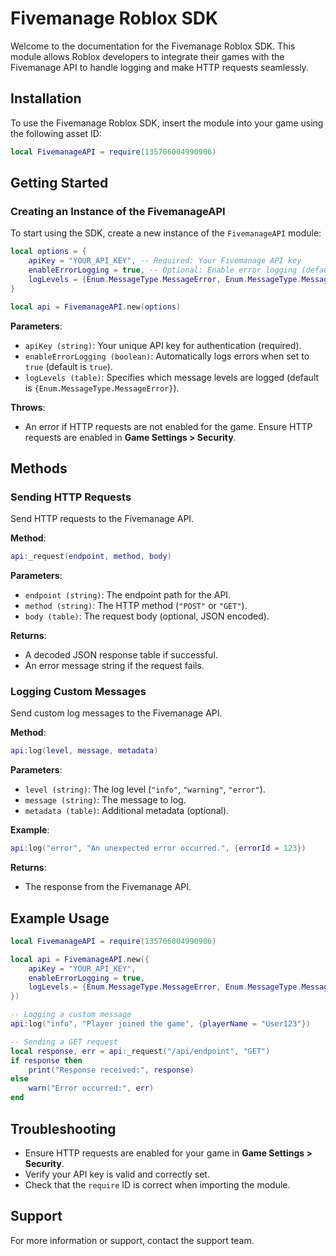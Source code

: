 # Fivemanage Roblox SDK

Welcome to the documentation for the Fivemanage Roblox SDK. This module allows Roblox developers to integrate their games with the Fivemanage API to handle logging and make HTTP requests seamlessly.

## Installation

To use the Fivemanage Roblox SDK, insert the module into your game using the following asset ID:

```lua
local FivemanageAPI = require(135706004990906)
```

## Getting Started

### Creating an Instance of the FivemanageAPI

To start using the SDK, create a new instance of the `FivemanageAPI` module:

```lua
local options = {
    apiKey = "YOUR_API_KEY", -- Required: Your Fivemanage API key
    enableErrorLogging = true, -- Optional: Enable error logging (default is true)
    logLevels = {Enum.MessageType.MessageError, Enum.MessageType.MessageWarning} -- Optional: Specify log levels
}

local api = FivemanageAPI.new(options)
```

**Parameters**:

- `apiKey (string)`: Your unique API key for authentication (required).
- `enableErrorLogging (boolean)`: Automatically logs errors when set to `true` (default is `true`).
- `logLevels (table)`: Specifies which message levels are logged (default is `{Enum.MessageType.MessageError}`).

**Throws**:
- An error if HTTP requests are not enabled for the game. Ensure HTTP requests are enabled in **Game Settings > Security**.

## Methods

### Sending HTTP Requests

Send HTTP requests to the Fivemanage API.

**Method**:
```lua
api:_request(endpoint, method, body)
```

**Parameters**:
- `endpoint (string)`: The endpoint path for the API.
- `method (string)`: The HTTP method (`"POST"` or `"GET"`).
- `body (table)`: The request body (optional, JSON encoded).

**Returns**:
- A decoded JSON response table if successful.
- An error message string if the request fails.

### Logging Custom Messages

Send custom log messages to the Fivemanage API.

**Method**:
```lua
api:log(level, message, metadata)
```

**Parameters**:
- `level (string)`: The log level (`"info"`, `"warning"`, `"error"`).
- `message (string)`: The message to log.
- `metadata (table)`: Additional metadata (optional).

**Example**:
```lua
api:log("error", "An unexpected error occurred.", {errorId = 123})
```

**Returns**:
- The response from the Fivemanage API.

## Example Usage

```lua
local FivemanageAPI = require(135706004990906)

local api = FivemanageAPI.new({
    apiKey = "YOUR_API_KEY",
    enableErrorLogging = true,
    logLevels = {Enum.MessageType.MessageError, Enum.MessageType.MessageWarning}
})

-- Logging a custom message
api:log("info", "Player joined the game", {playerName = "User123"})

-- Sending a GET request
local response, err = api:_request("/api/endpoint", "GET")
if response then
    print("Response received:", response)
else
    warn("Error occurred:", err)
end
```

## Troubleshooting

- Ensure HTTP requests are enabled for your game in **Game Settings > Security**.
- Verify your API key is valid and correctly set.
- Check that the `require` ID is correct when importing the module.

## Support

For more information or support, contact the support team.
